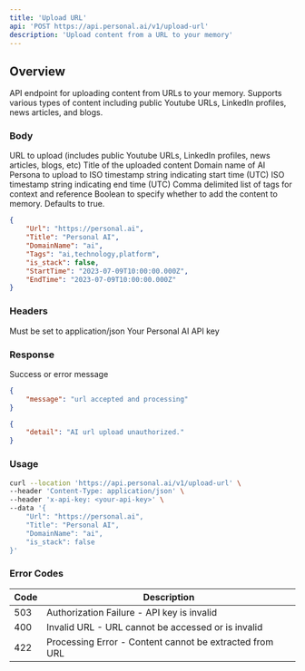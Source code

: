 ```yaml
---
title: 'Upload URL'
api: 'POST https://api.personal.ai/v1/upload-url'
description: 'Upload content from a URL to your memory'
---
```


## Overview

API endpoint for uploading content from URLs to your memory. Supports various types of content including public Youtube URLs, LinkedIn profiles, news articles, and blogs.

### Body

<ParamField body="Url" type="string" required>
  URL to upload (includes public Youtube URLs, LinkedIn profiles, news articles, blogs, etc)
</ParamField>

<ParamField body="Title" type="string" optional>
  Title of the uploaded content
</ParamField>

<ParamField body="DomainName" type="string" optional>
  Domain name of AI Persona to upload to
</ParamField>

<ParamField body="StartTime" type="string" optional>
  ISO timestamp string indicating start time (UTC)
</ParamField>

<ParamField body="EndTime" type="string" optional>
  ISO timestamp string indicating end time (UTC)
</ParamField>

<ParamField body="Tags" type="string" optional>
  Comma delimited list of tags for context and reference
</ParamField>

<ParamField body="is_stack" type="boolean" optional>
  Boolean to specify whether to add the content to memory. Defaults to true.
</ParamField>

```json Example
{
    "Url": "https://personal.ai",
    "Title": "Personal AI",
    "DomainName": "ai",
    "Tags": "ai,technology,platform",
    "is_stack": false,
    "StartTime": "2023-07-09T10:00:00.000Z",
    "EndTime": "2023-07-09T10:00:00.000Z"
}
```

### Headers

<ParamField header="Content-Type" type="string" required>
  Must be set to application/json
</ParamField>

<ParamField header="x-api-key" type="string" required>
  Your Personal AI API key
</ParamField>

### Response

<ResponseField name="message" type="string">
  Success or error message
</ResponseField>

```json Example Success Response
{
    "message": "url accepted and processing"
}
```

```json Example Error Response
{
    "detail": "AI url upload unauthorized."
}
```

### Usage

```bash cURL
curl --location 'https://api.personal.ai/v1/upload-url' \
--header 'Content-Type: application/json' \
--header 'x-api-key: <your-api-key>' \
--data '{
    "Url": "https://personal.ai",
    "Title": "Personal AI",
    "DomainName": "ai",
    "is_stack": false
}'
```

### Error Codes

| Code | Description |
| --- | --- |
| 503 | Authorization Failure - API key is invalid |
| 400 | Invalid URL - URL cannot be accessed or is invalid |
| 422 | Processing Error - Content cannot be extracted from URL |
